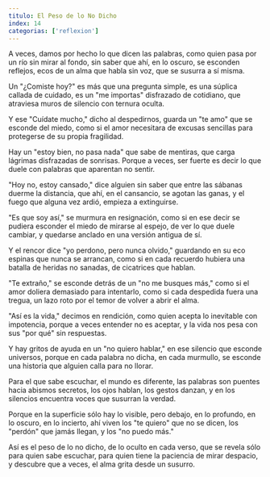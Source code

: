 ```yaml
---
titulo: El Peso de lo No Dicho
index: 14
categorias: ['reflexion']
---
```


A veces, damos por hecho lo que dicen las palabras,
como quien pasa por un río sin mirar al fondo,
sin saber que ahí, en lo oscuro, se esconden reflejos,
ecos de un alma que habla sin voz, que se susurra a sí misma.

Un "¿Comiste hoy?" es más que una pregunta simple,
es una súplica callada de cuidado,
es un "me importas" disfrazado de cotidiano,
que atraviesa muros de silencio con ternura oculta.

Y ese "Cuídate mucho," dicho al despedirnos,
guarda un "te amo" que se esconde del miedo,
como si el amor necesitara de excusas sencillas
para protegerse de su propia fragilidad.

Hay un "estoy bien, no pasa nada" que sabe de mentiras,
que carga lágrimas disfrazadas de sonrisas.
Porque a veces, ser fuerte es decir lo que duele
con palabras que aparentan no sentir.

"Hoy no, estoy cansado," dice alguien sin saber
que entre las sábanas duerme la distancia,
que ahí, en el cansancio, se agotan las ganas,
y el fuego que alguna vez ardió, empieza a extinguirse.

"Es que soy así," se murmura en resignación,
como si en ese decir se pudiera esconder el miedo
de mirarse al espejo, de ver lo que duele cambiar,
y quedarse anclado en una versión antigua de sí.

Y el rencor dice "yo perdono, pero nunca olvido,"
guardando en su eco espinas que nunca se arrancan,
como si en cada recuerdo hubiera una batalla
de heridas no sanadas, de cicatrices que hablan.

"Te extraño," se esconde detrás de un "no me busques más,"
como si el amor doliera demasiado para intentarlo,
como si cada despedida fuera una tregua,
un lazo roto por el temor de volver a abrir el alma.

"Así es la vida," decimos en rendición,
como quien acepta lo inevitable con impotencia,
porque a veces entender no es aceptar,
y la vida nos pesa con sus "por qué" sin respuestas.

Y hay gritos de ayuda en un "no quiero hablar,"
en ese silencio que esconde universos,
porque en cada palabra no dicha, en cada murmullo,
se esconde una historia que alguien calla para no llorar.

Para el que sabe escuchar, el mundo es diferente,
las palabras son puentes hacia abismos secretos,
los ojos hablan, los gestos danzan,
y en los silencios encuentra voces que susurran la verdad.

Porque en la superficie sólo hay lo visible,
pero debajo, en lo profundo, en lo oscuro, en lo incierto,
ahí viven los "te quiero" que no se dicen,
los "perdón" que jamás llegan, y los "no puedo más."

Así es el peso de lo no dicho, de lo oculto en cada verso,
que se revela sólo para quien sabe escuchar,
para quien tiene la paciencia de mirar despacio,
y descubre que a veces, el alma grita desde un susurro.
